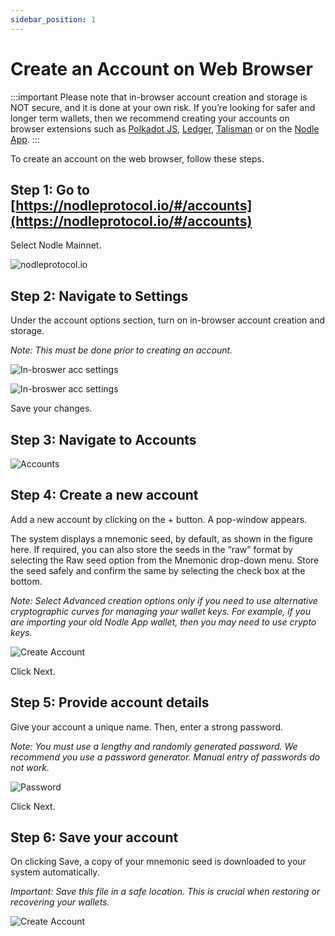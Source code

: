 ```yaml
---
sidebar_position: 1
---
```


# Create an Account on Web Browser

:::important
Please note that in-browser account creation and storage is NOT secure, and it is done at your own risk. 
If you’re looking for safer and longer term wallets, then we recommend creating your accounts on browser extensions such as [Polkadot JS](./how-to-create-a-nodle-cash-wallet.md), [Ledger](./ledger.md), [Talisman](../talisman/import-legacy-mobile.md) or on the [Nodle App](../nodle-cash/reimport-your-account.md). 
:::

To create an account on the web browser, follow these steps. 

## Step 1: Go to [https://nodleprotocol.io/#/accounts](https://nodleprotocol.io/#/accounts)
Select Nodle Mainnet.

![nodleprotocol.io](/img/docs/nodle-cash/nodle-mainnet.png)

## Step 2: Navigate to Settings
Under the account options section, turn on in-browser account creation and storage. 

*Note: This must be done prior to creating an account.*

   ![In-broswer acc settings](/img/docs/nodle-cash/settings-1.png)

   ![In-broswer acc settings](/img/docs/nodle-cash/settings-2.png)

Save your changes.
 
## Step 3: Navigate to Accounts

   ![Accounts](/img/docs/nodle-cash/accounts.png)

## Step 4: Create a new account
Add a new account by clicking on the + button. A pop-window appears. 

The system displays a mnemonic seed, by default, as shown in the figure here. If required, you can also store the seeds in the “raw” format by selecting the Raw seed option from the Mnemonic drop-down menu. 
Store the seed safely and confirm the same by selecting the check box at the bottom.

*Note: Select Advanced creation options only if you need to use alternative cryptographic curves for managing your wallet keys. For example, if you are importing your old Nodle App wallet, then you may need to use crypto keys.*  

 ![Create Account](/img/docs/nodle-cash/account-creation1.png)

Click Next.

## Step 5: Provide account details
Give your account a unique name. Then, enter a strong password. 

*Note: You must use a lengthy and randomly generated password. We recommend you use a password generator. Manual entry of passwords do not work.*

 ![Password](/img/docs/nodle-cash/account-creation2.png)

Click Next.

## Step 6: Save your account
On clicking Save, a copy of your mnemonic seed is downloaded to your system automatically. 

*Important: Save this file in a safe location. This is crucial when restoring or recovering your wallets.*

 ![Create Account](/img/docs/nodle-cash/account-creation3.png)
